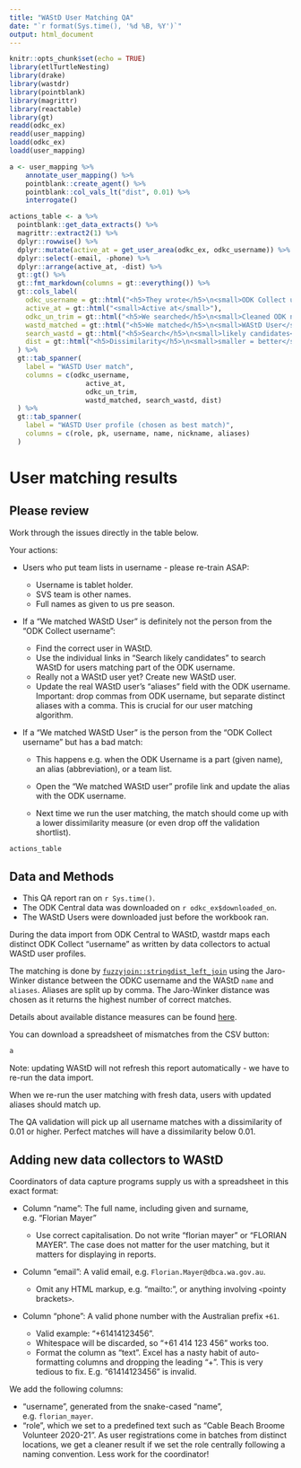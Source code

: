 ```yaml
---
title: "WAStD User Matching QA"
date: "`r format(Sys.time(), '%d %B, %Y')`"
output: html_document
---
```


```{=html}
<style type="text/css">
.main-container {
  max-width: 90%;
  margin-left: auto;
  margin-right: auto;
}
</style>
```
```r
knitr::opts_chunk$set(echo = TRUE)
library(etlTurtleNesting)
library(drake)
library(wastdr)
library(pointblank)
library(magrittr)
library(reactable)
library(gt)
readd(odkc_ex)
readd(user_mapping)
loadd(odkc_ex)
loadd(user_mapping)
```

```r
a <- user_mapping %>%
    annotate_user_mapping() %>%
    pointblank::create_agent() %>%
    pointblank::col_vals_lt("dist", 0.01) %>%
    interrogate()

actions_table <- a %>%
  pointblank::get_data_extracts() %>%
  magrittr::extract2(1) %>%
  dplyr::rowwise() %>% 
  dplyr::mutate(active_at = get_user_area(odkc_ex, odkc_username)) %>% 
  dplyr::select(-email, -phone) %>% 
  dplyr::arrange(active_at, -dist) %>% 
  gt::gt() %>%
  gt::fmt_markdown(columns = gt::everything()) %>%
  gt::cols_label(
    odkc_username = gt::html("<h5>They wrote</h5>\n<small>ODK Collect username</small>"),
    active_at = gt::html("<small>Active at</small>"),
    odkc_un_trim = gt::html("<h5>We searched</h5>\n<small>Cleaned ODK name</small>"),
    wastd_matched = gt::html("<h5>We matched</h5>\n<small>WAStD User</small>"),
    search_wastd = gt::html("<h5>Search</h5>\n<small>likely candidates</small>"),
    dist = gt::html("<h5>Dissimilarity</h5>\n<small>smaller = better</small>")
  ) %>%
  gt::tab_spanner(
    label = "WASTD User match",
    columns = c(odkc_username,
                   active_at,
                   odkc_un_trim,
                   wastd_matched, search_wastd, dist)
  ) %>%
  gt::tab_spanner(
    label = "WASTD User profile (chosen as best match)",
    columns = c(role, pk, username, name, nickname, aliases)
  )
```


# User matching results {.tabset}

## Please review {.active}
Work through the issues directly in the table below.

Your actions:

-   Users who put team lists in username - please re-train ASAP:

    -   Username is tablet holder.
    -   SVS team is other names.
    -   Full names as given to us pre season.

-   If a "We matched WAStD User" is definitely not the person from the "ODK
    Collect username":

    -   Find the correct user in WAStD.
    -   Use the individual links in "Search likely candidates" to search WAStD
        for users matching part of the ODK username.
    -   Really not a WAStD user yet? Create new WAStD user.
    -   Update the real WAStD user's "aliases" field with the ODK username.
        Important: drop commas from ODK username, but separate distinct aliases
        with a comma. This is crucial for our user matching algorithm.

-   If a "We matched WAStD User" is the person from the "ODK Collect username"
    but has a bad match:

    -   This happens e.g. when the ODK Username is a part (given name), an alias
        (abbreviation), or a team list.

    -   Open the "We matched WAStD user" profile link and update the alias with
        the ODK username. 
    
    -   Next time we run the user matching, the match should come up with a 
        lower dissimilarity measure (or even drop off the validation shortlist).

```r
actions_table
```


## Data and Methods

-   This QA report ran on `r Sys.time()`.
-   The ODK Central data was downloaded on `r odkc_ex$downloaded_on`.
-   The WAStD Users were downloaded just before the workbook ran.

During the data import from ODK Central to WAStD, wastdr maps each distinct ODK
Collect "username" as written by data collectors to actual WAStD user profiles.

The matching is done by
[`fuzzyjoin::stringdist_left_join`](http://varianceexplained.org/fuzzyjoin/reference/stringdist_join.html)
using the Jaro-Winker distance between the ODKC username and the WAStD
`name` and `aliases`. Aliases are split up by comma. 
The Jaro-Winker distance was chosen as it returns the highest number of correct
matches.

Details about available distance measures can be found
[here](http://finzi.psych.upenn.edu/library/stringdist/html/stringdist-metrics.html).


You can download a spreadsheet of mismatches from the CSV button:

```r
a
```

Note: updating WAStD will not refresh this report automatically - we have to
re-run the data import.

When we re-run the user matching with fresh data, users with updated aliases 
should match up.

The QA validation will pick up all username matches with a dissimilarity of 0.01
or higher. Perfect matches will have a dissimilarity below 0.01.

## Adding new data collectors to WAStD

Coordinators of data capture programs supply us with a spreadsheet in this exact
format:

-   Column "name": The full name, including given and surname, e.g. "Florian
    Mayer"

    -   Use correct capitalisation. Do not write "florian mayer" or "FLORIAN
        MAYER". The case does not matter for the user matching, but it matters
        for displaying in reports.

-   Column "email": A valid email, e.g. `Florian.Mayer@dbca.wa.gov.au`.

    -   Omit any HTML markup, e.g. "mailto:", or anything involving `<`pointy
        brackets`>`.

-   Column "phone": A valid phone number with the Australian prefix `+61`.

    -   Valid example: "+61414123456".
    -   Whitespace will be discarded, so "+61 414 123 456" works too.
    -   Format the column as "text". Excel has a nasty habit of auto-formatting
        columns and dropping the leading "+". This is very tedious to fix. E.g.
        "61414123456" is invalid.

We add the following columns:

-   "username", generated from the snake-cased "name", e.g. `florian_mayer`.
-   "role", which we set to a predefined text such as "Cable Beach Broome
    Volunteer 2020-21". As user registrations come in batches from distinct
    locations, we get a cleaner result if we set the role centrally following a
    naming convention. Less work for the coordinator!
